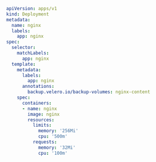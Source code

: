 ```yaml
apiVersion: apps/v1
kind: Deployment
metadata:
  name: nginx
  labels:
    app: nginx
spec:
  selector:
    matchLabels:
      app: nginx
  template:
    metadata:
      labels:
        app: nginx
      annotations:
        backup.velero.io/backup-volumes: nginx-content
    spec:
      containers:
      - name: nginx
        image: nginx
        resources:
          limits:
            memory: '256Mi'
            cpu: '500m'
          requests:
            memory: '32Mi'
            cpu: '100m'
```